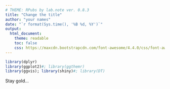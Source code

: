 ```yaml
---
# THEME: RPubs by lab.note ver. 0.8.3
title: "Change the title"
author: "your names"
date: "`r format(Sys.time(), '%B %d, %Y')`"
output: 
  html_document:
    theme: readable
    toc: false
    css: https://maxcdn.bootstrapcdn.com/font-awesome/4.4.0/css/font-awesome.min.css
---
```


```r
library(dplyr)
library(ggplot2)#; library(ggthemr)
library(ggvis); library(shiny)#; library(DT)
```

Stay gold... <i class="fa fa-github"></i>
